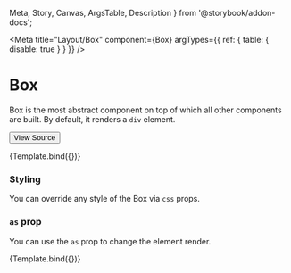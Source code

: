   Meta,
  Story,
  Canvas,
  ArgsTable,
  Description
} from '@storybook/addon-docs';


<Meta
  title="Layout/Box"
  component={Box}
  argTypes={{
    ref: {
      table: {
        disable: true
      }
    }
  }}
/>

# Box

Box is the most abstract component on top of which all other components are built. By default, it renders a `div` element.

[<Button size='medium'>View Source</Button>](https://github.com/smurph7/stitch-ui/blob/main/src/components/Box.tsx)


<Canvas>
  <Story
    name="Box"
    args={{
      children: 'This is a box',
      css: {
        bg: '$mint5',
        p: '$5',
        fontFamily: '$body'
      }
    }}
    argTypes={{
      as: {
        table: {
          disable: true
        }
      }
    }}
  >
    {Template.bind({})}
  </Story>
</Canvas>

### Styling

You can override any style of the Box via `css` props.

### `as` prop

You can use the `as` prop to change the element render.

<Canvas>
  <Story
    name="as Prop"
    args={{
      as: 'button',
      children: 'This is a box as a button',
      css: {
        p: '$2',
        bg: '$mint5',
        fontFamily: '$body',
        borderRadius: '$2',
        border: 'none',
        cursor: 'pointer'
      }
    }}
  >
    {Template.bind({})}
  </Story>
</Canvas>
